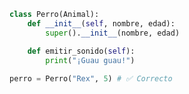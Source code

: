 ```python
class Perro(Animal):
    def __init__(self, nombre, edad):
        super().__init__(nombre, edad)

    def emitir_sonido(self):
        print("¡Guau guau!")
    
perro = Perro("Rex", 5) # ✅ Correcto